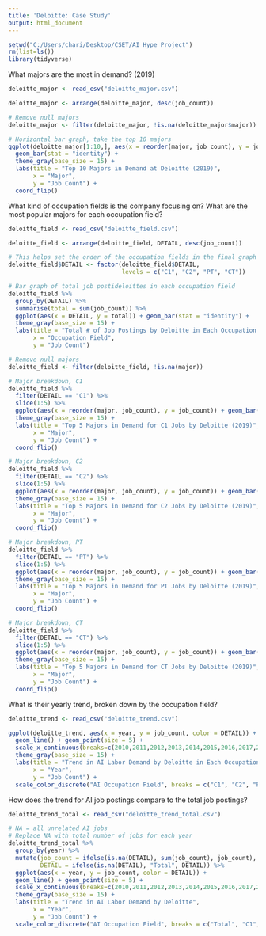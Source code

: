 ---
title: 'Deloitte: Case Study'
output: html_document
---

```{r setup}
setwd("C:/Users/chari/Desktop/CSET/AI Hype Project")
rm(list=ls())
library(tidyverse)
```


What majors are the most in demand? (2019)
```{r}
deloitte_major <- read_csv("deloitte_major.csv")

deloitte_major <- arrange(deloitte_major, desc(job_count))

# Remove null majors
deloitte_major <- filter(deloitte_major, !is.na(deloitte_major$major))

# Horizontal bar graph, take the top 10 majors
ggplot(deloitte_major[1:10,], aes(x = reorder(major, job_count), y = job_count)) + 
  geom_bar(stat = "identity") + 
  theme_gray(base_size = 15) +
  labs(title = "Top 10 Majors in Demand at Deloitte (2019)",
       x = "Major",
       y = "Job Count") +
  coord_flip()
```


What kind of occupation fields is the company focusing on? What are the most popular majors for each occupation field?
```{r}
deloitte_field <- read_csv("deloitte_field.csv")

deloitte_field <- arrange(deloitte_field, DETAIL, desc(job_count))

# This helps set the order of the occupation fields in the final graph
deloitte_field$DETAIL <- factor(deloitte_field$DETAIL,
                                levels = c("C1", "C2", "PT", "CT"))

# Bar graph of total job postideloittes in each occupation field
deloitte_field %>%
  group_by(DETAIL) %>%
  summarise(total = sum(job_count)) %>%
  ggplot(aes(x = DETAIL, y = total)) + geom_bar(stat = "identity") +
  theme_gray(base_size = 15) +
  labs(title = "Total # of Job Postings by Deloitte in Each Occupation Field (2019)",
       x = "Occupation Field",
       y = "Job Count")

# Remove null majors
deloitte_field <- filter(deloitte_field, !is.na(major))

# Major breakdown, C1
deloitte_field %>%
  filter(DETAIL == "C1") %>%
  slice(1:5) %>%
  ggplot(aes(x = reorder(major, job_count), y = job_count)) + geom_bar(stat = "identity") +
  theme_gray(base_size = 15) +
  labs(title = "Top 5 Majors in Demand for C1 Jobs by Deloitte (2019)",
       x = "Major",
       y = "Job Count") +
  coord_flip()

# Major breakdown, C2
deloitte_field %>%
  filter(DETAIL == "C2") %>%
  slice(1:5) %>%
  ggplot(aes(x = reorder(major, job_count), y = job_count)) + geom_bar(stat = "identity") +
  theme_gray(base_size = 15) +
  labs(title = "Top 5 Majors in Demand for C2 Jobs by Deloitte (2019)",
       x = "Major",
       y = "Job Count") +
  coord_flip()

# Major breakdown, PT
deloitte_field %>%
  filter(DETAIL == "PT") %>%
  slice(1:5) %>%
  ggplot(aes(x = reorder(major, job_count), y = job_count)) + geom_bar(stat = "identity") +
  theme_gray(base_size = 15) +
  labs(title = "Top 5 Majors in Demand for PT Jobs by Deloitte (2019)",
       x = "Major",
       y = "Job Count") +
  coord_flip()

# Major breakdown, CT
deloitte_field %>%
  filter(DETAIL == "CT") %>%
  slice(1:5) %>%
  ggplot(aes(x = reorder(major, job_count), y = job_count)) + geom_bar(stat = "identity") +
  theme_gray(base_size = 15) +
  labs(title = "Top 5 Majors in Demand for CT Jobs by Deloitte (2019)",
       x = "Major",
       y = "Job Count") +
  coord_flip()
```


What is their yearly trend, broken down by the occupation field?
```{r}
deloitte_trend <- read_csv("deloitte_trend.csv")

ggplot(deloitte_trend, aes(x = year, y = job_count, color = DETAIL)) +
  geom_line() + geom_point(size = 5) +
  scale_x_continuous(breaks=c(2010,2011,2012,2013,2014,2015,2016,2017,2018,2019,2020)) +
  theme_gray(base_size = 15) +
  labs(title = "Trend in AI Labor Demand by Deloitte in Each Occupation Field",
       x = "Year",
       y = "Job Count") +
  scale_color_discrete("AI Occupation Field", breaks = c("C1", "C2", "PT", "CT"))
```


How does the trend for AI job postings compare to the total job postings?
```{r}
deloitte_trend_total <- read_csv("deloitte_trend_total.csv")

# NA = all unrelated AI jobs
# Replace NA with total number of jobs for each year
deloitte_trend_total %>%
  group_by(year) %>%
  mutate(job_count = ifelse(is.na(DETAIL), sum(job_count), job_count),
         DETAIL = ifelse(is.na(DETAIL), "Total", DETAIL)) %>%
  ggplot(aes(x = year, y = job_count, color = DETAIL)) +
  geom_line() + geom_point(size = 5) +
  scale_x_continuous(breaks=c(2010,2011,2012,2013,2014,2015,2016,2017,2018,2019,2020)) +
  theme_gray(base_size = 15) +
  labs(title = "Trend in AI Labor Demand by Deloitte",
       x = "Year",
       y = "Job Count") +
  scale_color_discrete("AI Occupation Field", breaks = c("Total", "C1", "C2", "PT", "CT"))
```
